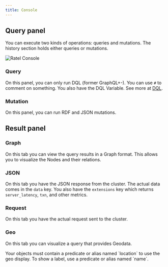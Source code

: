 ```yaml
---
title: Console
---
```


## Query panel

You can execute two kinds of operations: queries and mutations. The history
section holds either queries or mutations.

![Ratel Console](/images/ratel/ratel_console.png)

### Query

On this panel, you can only run DQL (former GraphQL+-). You can use `#` to
comment on something. You also have the DQL Variable. See more at
[DQL](/dgraph/dql/schema).

### Mutation

On this panel, you can run RDF and JSON mutations.

## Result panel

### Graph

On this tab you can view the query results in a Graph format. This allows you to
visualize the Nodes and their relations.

### JSON

On this tab you have the JSON response from the cluster. The actual data comes
in the `data` key. You also have the `extensions` key which returns
`server_latency`, `txn`, and other metrics.

### Request

On this tab you have the actual request sent to the cluster.

### Geo

On this tab you can visualize a query that provides Geodata.

<Note>
  Your objects must contain a predicate or alias named `location` to use the geo
  display. To show a label, use a predicate or alias named `name`.
</Note>

